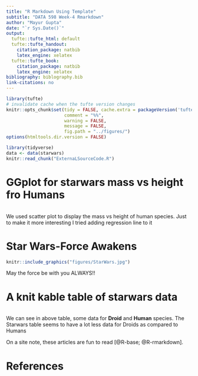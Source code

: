 ```yaml
---
title: "R Markdown Using Template"
subtitle: "DATA 598 Week-4 Rmarkdown"
author: "Mayur Gupta"
date: "`r Sys.Date()`"
output:
  tufte::tufte_html: default
  tufte::tufte_handout:
    citation_package: natbib
    latex_engine: xelatex
  tufte::tufte_book:
    citation_package: natbib
    latex_engine: xelatex
bibliography: biblography.bib
link-citations: no
---
```


```r
library(tufte)
# invalidate cache when the tufte version changes
knitr::opts_chunk$set(tidy = FALSE, cache.extra = packageVersion('tufte'),echo = FALSE,
                      comment = "%%",
                      warning = FALSE,
                      message = FALSE,
                      fig.path = "../figures/")
options(htmltools.dir.version = FALSE)
```

```r
library(tidyverse)
data <- data(starwars)
knitr::read_chunk("ExternaLSourceCode.R")
```

# GGplot for starwars mass vs height fro Humans

```r
```

We used scatter plot to display the mass vs height of human species. Just to make it more interesting I tried adding regression line to it

# Star Wars-Force Awakens
```r
knitr::include_graphics("figures/StarWars.jpg")
```

May the force be with you ALWAYS!!

# A knit kable table of  starwars data

```r
```

We can see in above table, some data for **Droid** and **Human** species. The Starwars table seems to have a lot less data for Droids as compared to Humans

On a site note, these articles are fun to read [@R-base; @R-rmarkdown].


# References
